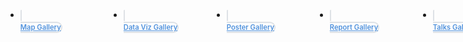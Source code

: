 
```{=html}

<style type="text/css">
.nav-tabs {
  margin-top: 0.5rem;
  margin-bottom: 20px;
  border-bottom: none;
  display: flex;
  flex-direction: row;
  gap: 15px;
}

.callout {
  margin-top: 0;
}

.nav-tabs .nav-item {
  flex: 1;
  min-width: 150px;
}

.nav-tabs .nav-link {
  text-align: center;
  margin-top: 10px;
  font-size: 0.8em;
  font-weight: 600;
}

.nav-tabs .nav-link, 
.nav-tabs .nav-link.active, 
.nav-tabs .nav-item.show .nav-link {
  border: 2px solid  rgb(222, 226, 230);
  border-radius: 10px;
  color: rgb(80,146,221);
}
.nav-tabs .nav-link:hover {
   border-color: rgb(80,146,221);
   border-width: 1px;
} 

.nav-tabs .nav-link.active, 
.nav-tabs .nav-item.show .nav-link {
  border-color: rgb(80,146,221);
  border-width: 2px;
}


.nav-tabs .nav-link i {
  display: block;
  font-size: 3rem;
  color: #153b46;
  margin-bottom: 5px;
}

.quarto-listing {
  margin-top: 2em;
}

.quarto-listing .listing-name,
.quarto-listing .listing-author {
  white-space: nowrap;
}

.quarto-listing .listing-actions-group h3 {
  margin-top: 0;
}

 
</style>

<ul id="index-chooser" class="nav nav-tabs" role="tablist">
  <li class="nav-item" role="presentation">
    <a class="nav-link" href="/gallery/#category=Map Gallery">
      <i class="bi bi-map"></i>Map Gallery
    </a>
  </li>
  <li class="nav-item" role="presentation">
    <a class="nav-link" href="/gallery/#category=Data Gallery">
      <i class="bi bi-graph-up-arrow"></i>Data Viz Gallery
    </a>
  </li>
  <li class="nav-item" role="presentation">
    <a class="nav-link" href="/gallery/#category=Poster Gallery">
      <i class="bi bi-easel"></i>Poster Gallery
    </a>
  </li>
  <li class="nav-item" role="presentation">
    <a class="nav-link" href="/gallery/#category=Report Gallery">
      <i class="bi bi-file-earmark-text"></i>Report Gallery
    </a>
  </li>
  <li class="nav-item" role="presentation">
    <a class="nav-link" href="/gallery/#category=Report Gallery">
      <i class="bi bi-megaphone"></i>Talks Gallery
    </a>
  </li>
  <li class="nav-item" role="presentation">
    <a class="nav-link" href="/gallery/">
      <i class="bi bi-emoji-smile"></i>All Visualizations
    </a>
  </li>
</ul>

<script type="text/javascript">
document.addEventListener("DOMContentLoaded", function() {
  // get file name
  const filename = window.location.pathname.split("/").slice(-1)[0];

  // latch active
  const toolLinks = window.document.querySelectorAll("#index-chooser a");
  for (const tool of toolLinks) {
    if (filename && filename !== "index.html") {
      if (tool.href.endsWith(filename)) {
        tool.classList.add("active");
      } 
    } else {
      if (tool.href.endsWith("listing-filters.html")) {
        tool.classList.add("active");
      }
    }
  }
  
  // move heading into table
  document.querySelector(".listing-actions-group").prepend(document.querySelector("h3.unlisted"));
});

</script>
```

